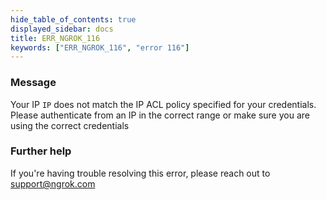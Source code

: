 ```yaml
---
hide_table_of_contents: true
displayed_sidebar: docs
title: ERR_NGROK_116
keywords: ["ERR_NGROK_116", "error 116"]
---
```


### Message

Your IP `IP` does not match the IP ACL policy specified for your credentials. Please authenticate from an IP in the correct range or make sure you are using the correct credentials

### Further help

If you're having trouble resolving this error, please reach out to [support@ngrok.com](mailto:support@ngrok.com?subject=Help%20with%20ERR_NGROK_116)
